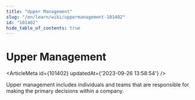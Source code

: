 ```yaml
---
title: "Upper Management"
slug: "/en/learn/wiki/uppermanagement-101402"
id: "101402"
hide_table_of_contents: true
---
```



# Upper Management

<ArticleMeta id={101402} updatedAt={'2023-09-26 13:58:54'} />
<div className='border-solid border-b border-t-0 my-4 border-[var(--ifm-color-gray-300)]' />

Upper management includes individuals and teams that are responsible for making the primary decisions within a company.
